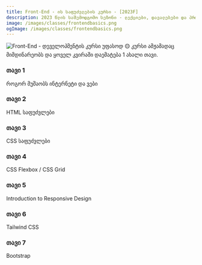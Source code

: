```yaml
---
title: Front-End - ის საფუძვლების კურსი - [2023F]
description: 2023 წლის საშემოდგომო სეზონი - ლექციები, დავალებები და პროექტები.
image: /images/classes/frontendbasics.png
ogImage: /images/classes/frontendbasics.png
---
```



<img alt="Front-End - დეველოპმენტის კურსი უფასოდ" src="/images/classes/frontendbasics.png" />

<Callout>
🟡 კურსი ამჟამადაც მიმდინარეობს და ყოველ კვირაში დაემატება 1 ახალი თავი.
</Callout>
<div className="grid sm:grid-cols-1 gap-4 mt-6">


<Card href="/classes/frontendbasics/2023f/week-1">

### თავი 1

როგორ მუშაობს ინტერნეტი და ვები

</Card>

<Card href="/classes/frontendbasics/2023f/week-2">

### თავი 2

HTML საფუძვლები

</Card>

<Card href="/classes/frontendbasics/2023f/week-3">

### თავი 3

CSS საფუძვლები

</Card>

<Card href="/classes/frontendbasics/2023f/week-4">

### თავი 4

CSS Flexbox / CSS Grid

</Card>

<Card href="/classes/frontendbasics/2023f/week-5">

### თავი 5

Introduction to Responsive Design

</Card>

<Card href="/classes/frontendbasics/2023f/week-5">

### თავი 6

Tailwind CSS

</Card>

<Card href="/classes/frontendbasics/2023f/week-5">

### თავი 7

Bootstrap

</Card>

</div>
